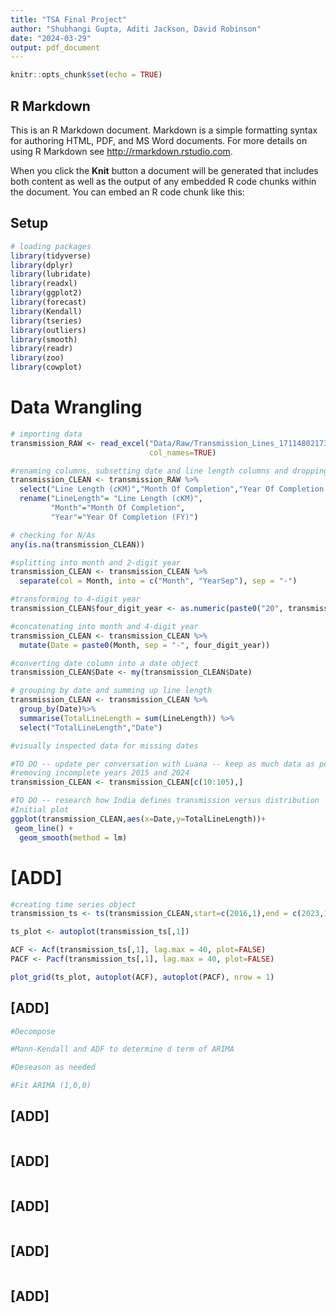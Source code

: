 ```yaml
---
title: "TSA Final Project"
author: "Shubhangi Gupta, Aditi Jackson, David Robinson"
date: "2024-03-29"
output: pdf_document
---
```


```r
knitr::opts_chunk$set(echo = TRUE)
```

## R Markdown

This is an R Markdown document. Markdown is a simple formatting syntax for authoring HTML, PDF, and MS Word documents. For more details on using R Markdown see <http://rmarkdown.rstudio.com>.

When you click the **Knit** button a document will be generated that includes both content as well as the output of any embedded R code chunks within the document. You can embed an R code chunk like this:

## Setup

```r
# loading packages
library(tidyverse)
library(dplyr)
library(lubridate)
library(readxl)
library(ggplot2)
library(forecast)
library(Kendall)
library(tseries)
library(outliers)
library(smooth)
library(readr)
library(zoo)
library(cowplot)

```

# Data Wrangling

```r
# importing data
transmission_RAW <- read_excel("Data/Raw/Transmission_Lines_1711480217358.xlsx",
                               col_names=TRUE)

#renaming columns, subsetting date and line length columns and dropping NAs
transmission_CLEAN <- transmission_RAW %>%
  select("Line Length (cKM)","Month Of Completion","Year Of Completion (FY)") %>%
  rename("LineLength"= "Line Length (cKM)",
         "Month"="Month Of Completion",
         "Year"="Year Of Completion (FY)")

# checking for N/As
any(is.na(transmission_CLEAN))

#splitting into month and 2-digit year
transmission_CLEAN <- transmission_CLEAN %>%
  separate(col = Month, into = c("Month", "YearSep"), sep = "-")

#transforming to 4-digit year
transmission_CLEAN$four_digit_year <- as.numeric(paste0("20", transmission_CLEAN$YearSep))

#concatenating into month and 4-digit year
transmission_CLEAN <- transmission_CLEAN %>%
  mutate(Date = paste0(Month, sep = "-", four_digit_year))

#converting date column into a date object
transmission_CLEAN$Date <- my(transmission_CLEAN$Date)

# grouping by date and summing up line length
transmission_CLEAN <- transmission_CLEAN %>%
  group_by(Date)%>%
  summarise(TotalLineLength = sum(LineLength)) %>%
  select("TotalLineLength","Date")

#visually inspected data for missing dates

#TO DO -- update per conversation with Luana -- keep as much data as possible
#removing incomplete years 2015 and 2024
transmission_CLEAN <- transmission_CLEAN[c(10:105),]

#TO DO -- research how India defines transmission versus distribution 
#Initial plot
ggplot(transmission_CLEAN,aes(x=Date,y=TotalLineLength))+
 geom_line() +
  geom_smooth(method = lm)

```

# [ADD]

```r

#creating time series object
transmission_ts <- ts(transmission_CLEAN,start=c(2016,1),end = c(2023,12),frequency = 12)

ts_plot <- autoplot(transmission_ts[,1])

ACF <- Acf(transmission_ts[,1], lag.max = 40, plot=FALSE)
PACF <- Pacf(transmission_ts[,1], lag.max = 40, plot=FALSE)

plot_grid(ts_plot, autoplot(ACF), autoplot(PACF), nrow = 1)

```

## [ADD]

```r

#Decompose

#Mann-Kendall and ADF to determine d term of ARIMA

#Deseason as needed

#Fit ARIMA (1,0,0)

```

## [ADD]

```r

```

## [ADD]

```r

```

## [ADD]

```r

```

## [ADD]

```r

```

## [ADD]

```r

```

